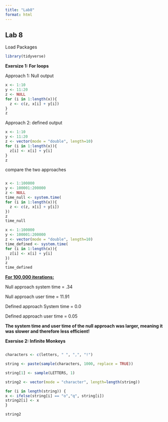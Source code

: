 ```yaml
---
title: "Lab8"
format: html
---
```


## Lab 8

Load Packages

``` r
library(tidyverse)
```

**Exersize 1: For loops**

Approach 1: Null output

``` r
x <- 1:10
y <- 11:20
z <- NULL
for (i in 1:length(x)){
  z <- c(z, x[i] + y[i])
}
z
```

Approach 2: defined output

``` r
x <- 1:10
y <- 11:20
z <- vector(mode = "double", length=10)
for (i in 1:length(x)){
  z[i] <- x[i] + y[i]
}
z
```

compare the two approaches

``` r

x <- 1:100000
y <- 100001:200000
z <- NULL
time_null <- system.time(
for (i in 1:length(x)){
  z <- c(z, x[i] + y[i])
})
z
time_null

x <- 1:100000
y <- 100001:200000
z <- vector(mode = "double", length=10)
time_defined <- system.time(
for (i in 1:length(x)){
  z[i] <- x[i] + y[i]
})
z
time_defined
```

[**For 100,000 iterations:**]{.underline}

Null approach system time = .34

Null approach user time = 11.91

Defined approach System time = 0.0

Defined approach user time = 0.05

**The system time and user time of the null approach was larger, meaning it was slower and therefore less efficient!**

**Exersise 2: Infinite Monkeys**

```r

characters <- c(letters, " ", ",", "!")

string <- paste(sample(characters, 1000, replace = TRUE))

string[1] <- sample(LETTERS, 1)

string2 <- vector(mode = "character", length=length(string))

for (i in length(string)) { 
x <- ifelse(string[i] == "o","q", string[i])
string2[i] <- x
}

string2


```
